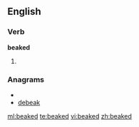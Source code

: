 ==English==

===Verb===
'''beaked'''

# {{past of|[[beak]]}}

===Anagrams===
* {{alphagram|abdeek}}
* [[debeak#English|debeak]]


[[ml:beaked]]
[[te:beaked]]
[[vi:beaked]]
[[zh:beaked]]
